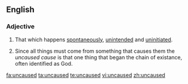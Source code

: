 ==English==

===Adjective===
{{en-adj|-}}

#That which happens [[spontaneously]], [[unintended]] and [[uninitiated]].
#{{philosophy}} Since all things must come from something that causes them the ''uncaused cause'' is that one thing that began the chain of existance, often identified as God.

[[fa:uncaused]]
[[ta:uncaused]]
[[te:uncaused]]
[[vi:uncaused]]
[[zh:uncaused]]